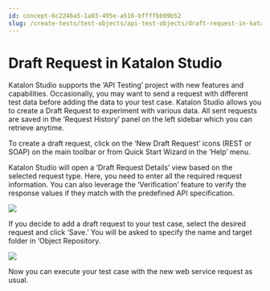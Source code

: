 ```yaml
---
id: concept-6c2246a5-1a03-495e-a516-bffffbb99b52
slug: /create-tests/test-objects/api-test-objects/draft-request-in-katalon-studio
---
```


# Draft Request in Katalon Studio

Katalon Studio supports the ‘API Testing’ project with new features and capabilities. Occasionally, you may want to send a request with different test data before adding the data to your test case. Katalon Studio allows you to create a Draft Request to experiment with various data. All sent requests are saved in the ‘Request History’ panel on the left sidebar which you can retrieve anytime.

To create a draft request, click on the ‘New Draft Request’ icons \(REST or SOAP\) on the main toolbar or from Quick Start Wizard in the ‘Help’ menu.

Katalon Studio will open a ‘Draft Request Details’ view based on the selected request type. Here, you need to enter all the required request information. You can also leverage the ‘Verification’ feature to verify the response values if they match with the predefined API specification.

<img src="https://github.com/katalon-studio/docs-images/raw/master/katalon-studio/docs/draft-request/draft-overview.png" />

If you decide to add a draft request to your test case, select the desired request and click ‘Save.’ You will be asked to specify the name and target folder in ‘Object Repository.

<img src="https://github.com/katalon-studio/docs-images/raw/master/katalon-studio/docs/draft-request/save-draft.png" />

Now you can execute your test case with the new web service request as usual.